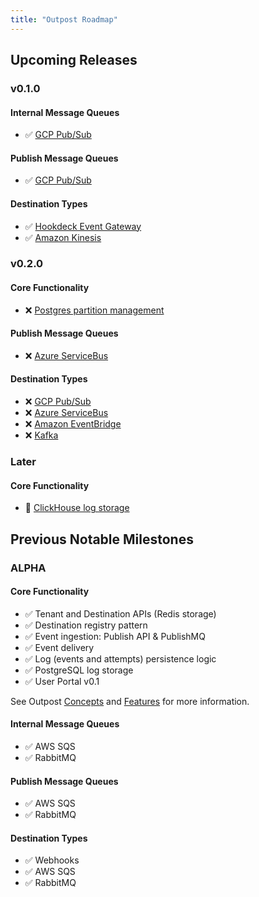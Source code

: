 ```yaml
---
title: "Outpost Roadmap"
---
```


## Upcoming Releases

### v0.1.0

#### Internal Message Queues

- ✅ [GCP Pub/Sub](https://github.com/hookdeck/outpost/issues/138)

#### Publish Message Queues

- ✅ [GCP Pub/Sub](https://github.com/hookdeck/outpost/issues/325)

#### Destination Types

- ✅ [Hookdeck Event Gateway](https://github.com/hookdeck/outpost/issues/136)
- ✅ [Amazon Kinesis](https://github.com/hookdeck/outpost/issues/305)

### v0.2.0

#### Core Functionality

- ❌ [Postgres partition management](https://github.com/hookdeck/outpost/issues/249)

#### Publish Message Queues

- ❌ [Azure ServiceBus](https://github.com/hookdeck/outpost/issues/139)

#### Destination Types

- ❌ [GCP Pub/Sub](https://github.com/hookdeck/outpost/issues/140)
- ❌ [Azure ServiceBus](https://github.com/hookdeck/outpost/issues/241)
- ❌ [Amazon EventBridge](https://github.com/hookdeck/outpost/issues/201)
- ❌ [Kafka](https://github.com/hookdeck/outpost/issues/141)

### Later

#### Core Functionality

- 🚧 [ClickHouse log storage](https://github.com/hookdeck/outpost/issues/52)

## Previous Notable Milestones

### ALPHA

#### Core Functionality

- ✅ Tenant and Destination APIs (Redis storage)
- ✅ Destination registry pattern
- ✅ Event ingestion: Publish API & PublishMQ
- ✅ Event delivery
- ✅ Log (events and attempts) persistence logic
- ✅ PostgreSQL log storage
- ✅ User Portal v0.1

See Outpost [Concepts](/docs/concepts) and [Features](/docs/features) for more information.

#### Internal Message Queues

- ✅ AWS SQS
- ✅ RabbitMQ

#### Publish Message Queues

- ✅ AWS SQS
- ✅ RabbitMQ

#### Destination Types

- ✅ Webhooks
- ✅ AWS SQS
- ✅ RabbitMQ

<style jsx>
  {`
    h3 {
      border-bottom: 1px solid hsl(var(--foreground) / 0.8);
      margin-top: 2.5rem !important;
      margin-bottom: 1rem !important;
    }
  `}
</style>
